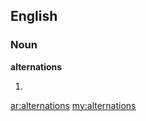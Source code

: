 ==English==

===Noun===
'''alternations'''

# {{plural of|[[alternation]]}}

[[ar:alternations]]
[[my:alternations]]
